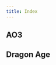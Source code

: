 ```yaml
---
title: Index
---
```



## AO3

<CardGrid>
  <LinkCard
    title="Site Skins, Userscripts, and More!"
    href="/fandom/general/ao3"
    description="Site skins, userscripts and tools I recommend for AO3."
  />
  <LinkCard
    title="Posting Art"
    href="/fandom/general/ao3/art"
    description="Want to archive your fanart on AO3? Confused about how to post it? Learn how here."
  />
  <LinkCard
    title="Multiple Creators"
    href="/fandom/general/ao3/authors"
    description="Writing with a friend? Want to list the writer and artist on your fancomic on AO3? Learn how to add more than one creator here."
  />
  <LinkCard
    title="Post to a Collection"
    href="/fandom/general/ao3/collection"
    description="Did you know you can organize your own works with collections? Need to know how to post to an exchange collection?"
  />
  <LinkCard
    title="How to Post a Translation"
    href="/fandom/general/ao3/translations"
    description="Translations and other works inspired by works (on or off-site!) can be linked to their original work using AO3's unique features."
  />
</CardGrid>

## Dragon Age

<CardGrid>
  <LinkCard
    title="Resources"
    href="/fandom/dragonage"
    description="A links list of resources from other people"
  />
  <LinkCard
    title="Dragon Age Archives"
    href="/fandom/dragonage/archives"
    description="Check out the archive of official free materials hosted on the Internet Archives."
  />
</CardGrid>